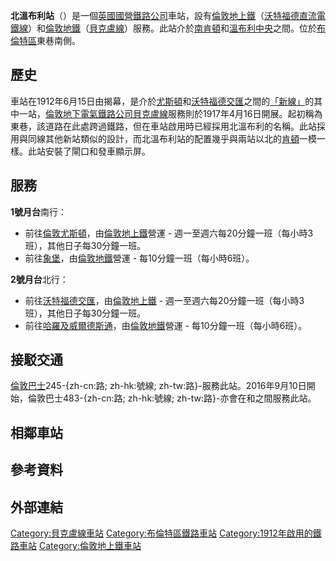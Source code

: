 {{noteTA
|1=zh-cn:温布利; zh-hk:溫布萊; zh-tw:溫布利}}
{{Infobox London station
| name          = 北溫布利<br />{{lang|en|North Wembley}}
| symbol        = underground
| symbol2       = overground
| manager       = [[倫敦地鐵|倫敦地鐵]]<ref name="silverlink">{{cite web 
<!-- url was url=http://www.tfl.gov.uk/corporate/media/newscentre/archive/3736.aspx -->
<!-- then moved to year/month -->
| url=http://www.tfl.gov.uk/info-for/media/press-releases/2006/december/safety-boost-as-london-underground-to-take-control-of-11-silverlink-stations
| archiveurl=https://web.archive.org/web/20141213023532/http://www.tfl.gov.uk/info-for/media/press-releases/2006/december/safety-boost-as-london-underground-to-take-control-of-11-silverlink-stations
| archivedate=2014-12-13
| title=Safety boost as London Underground to take control of 11 Silverlink stations | publisher=[[倫敦交通局|Transport for London]]| date=2006-12-05| accessdate=2015-02-19}} </ref>
| owner         = [[英國國營鐵路公司|英國國營鐵路公司]]
| locale        = {{link-en|北溫布利|North Wembley}}
| borough       = [[布倫特區|布倫特區]]
| platforms     = 2
| fare_zone     = 4
| railcode      = NWB
| image_name    = North Wembley stn look north.JPG
| latitude      = 51.5627
| longitude     = -0.3040
| years1        = 1912年
| events1       = 啟用
<!--
| railexits0405 = 0.295
| railexits0506 = 0.314
| railexits0607 = {{decrease}} 0.217
| railexits0708 = {{increase}} 0.230
| railexits0809 = {{decrease}} 0.192
| railexits0910 = {{increase}} 0.308
| railexits1011 = {{increase}} 0.520 -->
| railexits1112 = {{increase}} 0.604
| railexits1213 = {{increase}} 0.652
| railexits1314 = {{increase}} 0.704
| railexits1415 = {{increase}} 0.773
| railexits1516 = {{increase}} 0.976
<!--
| tubeexits06   = 1.565
| tubeexits07   = {{decrease}} 1.371
| tubeexits08   = {{increase}} 1.400
| tubeexits09   = {{increase}} 1.467-->
| dft_category  = E
}}
'''北溫布利站'''（{{lang-en|North Wembley station}}）是一個[[英國國營鐵路公司|英國國營鐵路公司]]車站，設有[[倫敦地上鐵|倫敦地上鐵]]（[[沃特福德直流電鐵線|沃特福德直流電鐵線]]）和[[倫敦地鐵|倫敦地鐵]]（[[貝克盧線|貝克盧線]]）服務。此站介於[[南肯頓站|南肯頓]]和[[溫布利中央站|溫布利中央]]之間。位於[[布倫特區|布倫特區]]{{link-en|北溫布利|North Wembley}}東巷南側。

== 歷史 ==
車站在1912年6月15日由{{link-en|倫敦及西北鐵路|London and North Western Railway}}揭幕，是介於[[尤斯頓車站|尤斯頓]]和[[沃特福德交匯站|沃特福德交匯]]之間的[[沃特福德直流電鐵線|「新線」]]的其中一站，[[倫敦地下電氣鐵路公司|倫敦地下電氣鐵路公司]][[貝克盧線|貝克盧線]]服務則於1917年4月16日開展。起初稱為東巷，該道路在此處跨過鐵路，但在車站啟用時已經採用北溫布利的名稱。此站採用與同線其他新站類似的設計，而北溫布利站的配置幾乎與兩站以北的[[肯頓站|肯頓]]一模一樣。此站安裝了閘口和發車顯示屏。

== 服務 ==
'''1號月台'''南行：
* 前往[[尤斯頓車站|倫敦尤斯頓]]，由[[倫敦地上鐵|倫敦地上鐵]]營運 - 週一至週六每20分鐘一班（每小時3班），其他日子每30分鐘一班。
* 前往[[象堡站_(倫敦地鐵)|象堡]]，由[[倫敦地鐵|倫敦地鐵]]營運 - 每10分鐘一班（每小時6班）。

'''2號月台'''北行：
* 前往[[沃特福德交匯站|沃特福德交匯]]，由[[倫敦地上鐵|倫敦地上鐵]] - 週一至週六每20分鐘一班（每小時3班），其他日子每30分鐘一班。
* 前往[[哈羅及威爾德斯通站|哈羅及威爾德斯通]]，由[[倫敦地鐵|倫敦地鐵]]營運 - 每10分鐘一班（每小時6班）。

== 接駁交通 ==
[[倫敦巴士|倫敦巴士]]245-{zh-cn:路; zh-hk:號線; zh-tw:路}-服務此站。2016年9月10日開始，倫敦巴士483-{zh-cn:路; zh-hk:號線; zh-tw:路}-亦會在{{link-en|伊靈醫院|Ealing Hospital}}和{{link-en|哈羅巴士站|Harrow bus station}}之間服務此站。

==相鄰車站==
{{start rail box|[[File:Underground.svg|20px]] [[倫敦地鐵|倫敦地鐵]]}}
{{s-inop|[[南肯頓站|南肯頓站]]|往 [[哈羅及威爾德斯通站|哈羅及威爾德斯通]]}}
{{s-line|[[貝克盧線|貝克盧線]]||#{{LUL color|Bakerloo}}}}
{{s-inop|[[溫布利中央站|溫布利中央站]]|往 [[象堡站_(倫敦地鐵)|象堡]]}}

{{new system|[[File:Overground_roundel.svg|20px]] [[倫敦地上鐵|倫敦地上鐵]]}}
{{s-inop|[[南肯頓站|南肯頓站]]|往 [[沃特福德交匯站|沃特福德交匯]]}}
{{s-line|[[沃特福德直流電鐵線|沃特福德直流電鐵線]]||#{{LUL color|East London}}}}
{{s-inop|[[溫布利中央站|溫布利中央站]]|往 [[尤斯頓站|尤斯頓]]}}
{{end box}}

== 參考資料 ==
{{Reflist}}

== 外部連結 ==
{{commons category|North Wembley station}}
{{stn art lnk|NWB}}

{{倫敦地鐵貝克盧線}}
{{沃特福德直流電鐵線}}

{{DEFAULTSORT:North Wembley}}
[[Category:貝克盧線車站|Category:貝克盧線車站]]
[[Category:布倫特區鐵路車站|Category:布倫特區鐵路車站]]
[[Category:1912年啟用的鐵路車站|Category:1912年啟用的鐵路車站]]
[[Category:倫敦地上鐵車站|Category:倫敦地上鐵車站]]